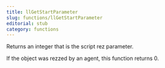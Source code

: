 ```yaml
---
title: llGetStartParameter
slug: functions/llGetStartParameter
editorial: stub
category: functions
---
```


<LSLFunction
	name="llGetStartParameter"
	returnType="integer"
/>

Returns an integer that is the script rez parameter.

If the object was rezzed by an agent, this function returns 0.
